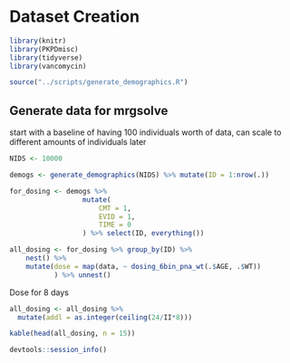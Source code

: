 # Dataset Creation

```r
library(knitr)
library(PKPDmisc)
library(tidyverse)
library(vancomycin)
```

```r
source("../scripts/generate_demographics.R")
```

## Generate data for mrgsolve

start with a baseline of having 100 individuals worth of data, can scale to 
different amounts of individuals later

```r
NIDS <- 10000
```

```r
demogs <- generate_demographics(NIDS) %>% mutate(ID = 1:nrow(.))
```

```r
for_dosing <- demogs %>% 
                  mutate(
                      CMT = 1, 
                      EVID = 1,
                      TIME = 0
                  ) %>% select(ID, everything())
```


```r
all_dosing <- for_dosing %>% group_by(ID) %>%
    nest() %>%
    mutate(dose = map(data, ~ dosing_6bin_pna_wt(.$AGE, .$WT))
           ) %>% unnest()
```

Dose for 8 days
```r
all_dosing <- all_dosing %>% 
  mutate(addl = as.integer(ceiling(24/II*8)))
```

```r
kable(head(all_dosing, n = 15))
```

```r
devtools::session_info()
```
